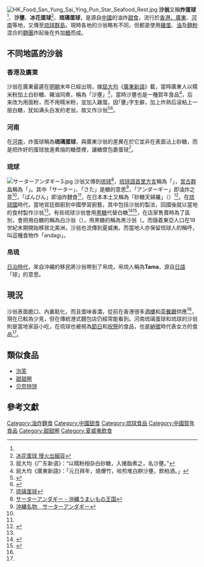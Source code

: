 {{noteTA
|G1 = Food
}}
{{refimprove|date=2018年10月}}

{{otheruses|subject=甜食|other=英國著名詩人和劇作家|威廉·莎士比亚}}
[[File:HK_Food_San_Yung_Sai_Ying_Pun_Star_Seafood_Rest.jpg|right]]
'''沙翁'''又稱'''炸蛋球'''<ref name="香港味道" />、'''沙壅'''、'''冰花蛋球'''<ref name="冰花蛋球 慢火出細貨">[https://ol.mingpao.com/cfm/style5.cfm?File=20071130/sta01/waa2.txt 冰花蛋球 慢火出細貨]</ref>、'''琉璃蛋球'''，是源自[[中國|中國]]的油炸[[甜食|甜食]]，流行於[[廣東|香港、廣東]]、[[河南|河南]]等地，又傳至[[琉球群島|琉球群島]]。現時各地的沙翁略有不同，但都是使用[[雞蛋|雞蛋]]、[[油|油]]及[[麵粉|麵粉]]混合的[[麵團|麵團]]炸起後在外加[[糖|糖]]而成。

==不同地區的沙翁==
===香港及廣東===
沙翁在廣東最遲在[[明朝|明朝]]末年已經出現，據[[屈大均|屈大均]]《[[廣東新語|廣東新語]]》載，當時廣東人以糯米粉加上白砂糖、豬油同煮，稱為「沙壅」<ref name="廣東新語">屈大均《广东新语》：“以糯粉相杂白砂糖，入猪脂煮之，名沙壅。”</ref>，當時沙壅也是一種賀年食品<ref>屈大均《廣東新語》：「元日拜年，燒爆竹，啖煎堆白餅沙壅，飲柏酒。」</ref>，后来改为用面粉，而不用糯米粉，並加入雞蛋。因｢壅｣字生僻，加上炸熟后滚粘上一层白糖，犹如满头白发的老翁，故又作沙翁<ref>{{Cite web |url=http://www.ttmeishi.com/xiaochi/57b8a3790933c04b.htm |title=广东小吃沙翁的做法详细介绍 |accessdate=2010-09-25 |archive-date=2011-02-16 |archive-url=https://web.archive.org/web/20110216080928/http://www.ttmeishi.com/xiaochi/57b8a3790933c04b.htm |dead-url=no }}</ref><ref name="香港味道">{{Cite web |url=http://books.google.com.hk/books?id=yNEFLt23vfwC&pg=PA131&lpg=PA131&dq=%22%E5%BB%A3%E6%9D%B1%E6%96%B0%E8%AA%9E%22+%22%E6%B2%99%E7%BF%81%22&source=bl&ots=FaUYXUCiWC&sig=aoQlwJm312pEQ0PHOCPACUXNRtQ&hl=zh-TW&ei=e2mdTLTnB4SivgPI1Zy3DQ&sa=X&oi=book_result&ct=result&resnum=1&ved=0CBYQ6AEwAA#v=onepage&q=%22%E5%BB%A3%E6%9D%B1%E6%96%B0%E8%AA%9E%22%20%22%E6%B2%99%E7%BF%81%22&f=false |title=歐陽應霽《香港味道: 不脫絲襪的奶茶》，萬里機構，2007年，ISBN9621435129, 9789621435125 |accessdate=2010-09-25 |archive-date=2014-11-29 |archive-url=https://web.archive.org/web/20141129081354/http://books.google.com.hk/books?id=yNEFLt23vfwC&pg=PA131&lpg=PA131&dq=%22%E5%BB%A3%E6%9D%B1%E6%96%B0%E8%AA%9E%22+%22%E6%B2%99%E7%BF%81%22&source=bl&ots=FaUYXUCiWC&sig=aoQlwJm312pEQ0PHOCPACUXNRtQ&hl=zh-TW&ei=e2mdTLTnB4SivgPI1Zy3DQ&sa=X&oi=book_result&ct=result&resnum=1&ved=0CBYQ6AEwAA#v=onepage&q=%22%E5%BB%A3%E6%9D%B1%E6%96%B0%E8%AA%9E%22%20%22%E6%B2%99%E7%BF%81%22&f=false |dead-url=no }}</ref>。

===河南===
在[[河南|河南]]，炸蛋球稱為'''琉璃蛋球'''，與廣東沙翁的差異在於它並非在表面沾上砂糖，而是把炸好的蛋球放進煮熔的糖漿裡，讓糖漿包裹蛋球<ref>[http://www.canyinshijie.com/caipu/txt/1206/13768.html 琉璃蛋球]{{dead link|date=2018年3月 |bot=InternetArchiveBot |fix-attempted=yes }}</ref>。

===琉球===
[[File:サーターアンダギー3.jpg|thumb]]
沙翁又傳到[[琉球群島|琉球]]<ref name="沖縄うまいもの王国">[http://tokusanhanbai.shop-pro.jp/?mode=f24 サーターアンダギー - 沖縄うまいもの王国]{{dead link|date=2018年3月 |bot=InternetArchiveBot |fix-attempted=yes }}</ref>，[[琉球語|琉球語]][[首里方言|首里方言]]稱為「'''{{lang|ryu|サーターアンダーギー}}'''」，[[宮古群島|宮古群島]]稱為「'''{{lang|ryu|さたぱんびん}}'''」。其中「サーター」、「さた」是糖的意思<ref name="沖縄名物">[http://okinawa0meibutu.ti-da.net/ 沖縄名物　サーターアンダギー]</ref>，「アンダーギー」即油炸之意<ref name="サーターアンダーギー特集" />，「ぱんびん」即油炸麵食<ref name="沖縄名物" />，在日本本土又稱為「砂糖天婦羅」（{{lang|ja|砂糖てんぷら}}）<ref>{{Cite web |url=http://chanpurucom.gozaru.jp/01itadaki/recipe/sataangagi.html |title=サーターアンダギー |accessdate=2010-09-25 |archive-date=2009-05-30 |archive-url=https://web.archive.org/web/20090530102836/http://chanpurucom.gozaru.jp/01itadaki/recipe/sataangagi.html |dead-url=no }}</ref>。在[[琉球國|琉球國]]時代，當地宮廷御廚到中國學習廚藝，其中包括沙翁的製法，回國後就以當地的食材製作沙翁<ref name="沖縄うまいもの王国" />。有些琉球沙翁會用[[黑糖|黑糖]]代替白糖<ref>{{Cite web |url=http://kokuto.kenko-life.org/sata.html |title=黒糖を使ったお菓子 |accessdate=2010-09-25 |archive-date=2010-12-10 |archive-url=https://web.archive.org/web/20101210221010/http://kokuto.kenko-life.org/sata.html |dead-url=yes }}</ref><ref name="サーターアンダーギー特集">{{Cite web |url=http://www.rupinon.com/andagi.html |title=サーターアンダーギー特集 |access-date=2010-09-25 |archive-url=https://web.archive.org/web/20131101022941/http://rupinon.com/andagi.html |archive-date=2013-11-01 |dead-url=yes }}</ref>，在店家售賣時為了區別，會把用白糖的稱為白沙翁（{{lang|ryu|白サーターアンダーギー}}），用黑糖的稱為黑沙翁（{{lang|ryu|黒サーターアンダーギー}}。而隨着東亞人口在19世紀末期開始移居北美洲，沙翁也流傳到夏威夷，而當地人亦保留琉球人的稱呼，叫這種食物作「andagi」。

===帛琉===
[[南洋群島|日治時代]]，來自沖繩的移民將沙翁帶到了帛琉，帛琉人稱為'''Tama'''，源自[[日語|日語]]「球」的意思。

==現況==
沙翁表面脆口、內裏鬆化，而且蛋味香濃，從前在香港很多[[酒樓|酒樓]]和[[茶餐廳|茶餐廳]]供應<ref name="冰花蛋球 慢火出細貨" />，現在已較為少見，但在傳統港式麵包店仍經常能看到。河南琉璃蛋球和琉球的沙翁則是當地家庭小吃，在琉球也被視為[[節日|節日]]和[[祝祭|祝祭]]的食品，也是[[納徵|納徵]]時代表女方的食品<ref name="沖縄名物" />。

==類似食品==
*[[泡芙|泡芙]]
*[[甜甜圈|甜甜圈]]
*[[贝奈特饼|贝奈特饼]]

==參考文獻==
<div class="references-small">
<references></references>
</div>

[[Category:油炸麵食|Category:油炸麵食]]
[[Category:中國甜食|Category:中國甜食]]
[[Category:琉球食品|Category:琉球食品]]
[[Category:中國賀年食品|Category:中國賀年食品]]
[[Category:甜甜圈|Category:甜甜圈]]
[[Category:夏威夷飲食|Category:夏威夷飲食]]
